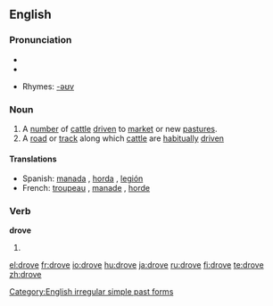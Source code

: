 ==English==

===Pronunciation===
* {{IPA|/'drɔʊf/}}
*{{audio|en-us-drove.ogg|Audio (US)}}


*Rhymes: [[Rhymes:English:-əʊv|-əʊv]]

===Noun===
{{en-noun}}

# A [[number]] of [[cattle]] [[drive]]n to [[market]] or new [[pasture]]s.
# A [[road]] or [[track]] along which [[cattle]] are [[habitually]] [[drive]]n

====Translations====
*Spanish: [[manada]] {{f}}, [[horda]] {{f}}, [[legión]] {{f}}
*French: [[troupeau]] {{m}}, [[manade]] {{f}}, [[horde]] {{f}}

===Verb===
'''drove'''

# {{simple past of|[[drive]]}}

[[Category:English irregular simple past forms]]

[[el:drove]]
[[fr:drove]]
[[io:drove]]
[[hu:drove]]
[[ja:drove]]
[[ru:drove]]
[[fi:drove]]
[[te:drove]]
[[zh:drove]]